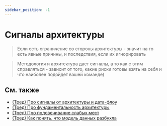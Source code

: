```yaml
---
sidebar_position: -1
---
```



# Сигналы архитектуры

<WIP ticket="194" />

> Если есть ограничение со стороны архитектуры - значит на то есть явные причины, и последствия, если их игнорировать

> Методология и архитектура дает сигналы, а то как с этим справляться - зависит от того, какие риски готовы взять на себя и что наиболее подойдет вашей команде)

## См. также

- [(Тред) Про сигналы от архитектуры и дата-флоу](https://t.me/feature_sliced/2070)
- [(Тред) Про фундаментальность архитектуры](https://t.me/feature_sliced/2492)
- [(Тред) Про подсвечивание слабых мест](https://t.me/feature_sliced/3979)
- [(Тред) Как понять, что модель данных разбухла](https://t.me/feature_sliced/4228)
